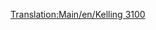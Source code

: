 [[Translation:Main/en/Kelling 3100]]{{Template:Поезда/Ru
|Image=[[File:en/Kelling3100.png]]
|Name=Kelling 3100
|Cost=£ 21093 (1054650 р.)
|Speed=104 км/ч (65 миль/ч)
|Weight=110 т
|Power=1500 л.с. (1119 кВт)
|Annual=£ 1599 (79950 р.)
|Designed=1959
|Lifespan=22
|Capacity=нет
|Description=
|Real-life=Kelling 3100 напоминает [http://en.wikipedia.org/wiki/EMC_1800_hp_B-B#EMC_demonstrators_511_and_512 EMD Demonstrator 511 и 512]. Реальный EMD Demonstrator был построен в 1935.
}}